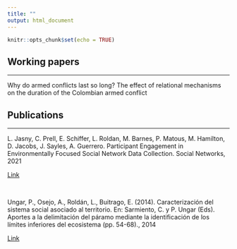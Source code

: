 ```yaml
---
title: ""
output: html_document
---
```


```r
knitr::opts_chunk$set(echo = TRUE)
```

## Working papers
<hr>
Why do armed conflicts last so long? The effect of relational mechanisms on the duration of the Colombian armed conflict 


## Publications
<hr>
L. Jasny, C. Prell, E. Schiffer, L. Roldan, M. Barnes, P. Matous, M. Hamilton, D. Jacobs, J. Sayles, A. Guerrero. Participant Engagement in Environmentally Focused Social Network Data Collection. Social Networks, 2021

[Link](https://doi.org/10.1016/j.socnet.2021.01.005)

<br>

Ungar, P., Osejo, A., Roldán, L., Buitrago, E. (2014). Caracterización del sistema social asociado al territorio. En: Sarmiento, C. y P. Ungar (Eds). Aportes a la delimitación del páramo mediante la identificación de los límites inferiores del ecosistema (pp. 54-68)., 2014

[Link](http://repository.humboldt.org.co/handle/20.500.11761/32539)